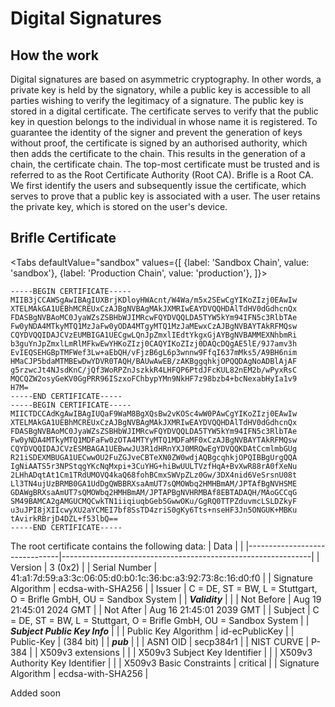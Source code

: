
# Digital Signatures

## How the work

Digital signatures are based on asymmetric cryptography. In other words, a private key is held by the signatory, while a public key is accessible to all parties wishing to verify the legitimacy of a signature. The public key is stored in a digital certificate. The certificate serves to verify that the public key in question belongs to the individual in whose name it is registered. To guarantee the identity of the signer and prevent the generation of keys without proof, the certificate is signed by an authorised authority, which then adds the certificate to the chain. This results in the generation of a chain, the certificate chain. The top-most certificate must be trusted and is referred to as the Root Certificate Authority (Root CA). Brifle is a Root CA. We first identify the users and subsequently issue the certificate, which serves to prove that a public key is associated with a user. The user retains the private key, which is stored on the user's device. 

## Brifle Certificate

<Tabs
  defaultValue="sandbox"
  values={[
    {label: 'Sandbox Chain', value: 'sandbox'},
    {label: 'Production Chain', value: 'production'},
  ]}>
  <TabItem value="sandbox" label="Sandbox">
   ```
-----BEGIN CERTIFICATE-----
MIIB3jCCAWSgAwIBAgIUXBrjKDloyHWAcnt/W4Wa/m5x2SEwCgYIKoZIzj0EAwIw
XTELMAkGA1UEBhMCREUxCzAJBgNVBAgMAkJXMRIwEAYDVQQHDAlTdHV0dGdhcnQx
FDASBgNVBAoMC0JyaWZsZSBHbWJIMRcwFQYDVQQLDA5TYW5kYm94IFN5c3RlbTAe
Fw0yNDA4MTkyMTQ1MzJaFw0yODA4MTgyMTQ1MzJaMEwxCzAJBgNVBAYTAkRFMQsw
CQYDVQQIDAJCVzEUMBIGA1UECgwLQnJpZmxlIEdtYkgxGjAYBgNVBAMMEXNhbmRi
b3guYnJpZmxlLmRlMFkwEwYHKoZIzj0CAQYIKoZIzj0DAQcDQgAE5lE/9J7amv3h
EvIEQSEHGBpTMFWef3Lw+aEbQH/vFjzB6gL6p3wnnw9FfqI637mMks5/A9BH6nim
HMaCJP5bdaMTMBEwDwYDVR0TAQH/BAUwAwEB/zAKBggqhkjOPQQDAgNoADBlAjAF
g5rzwcJt4NJsdKnC/jQf3WoRPZnJszkkR4LHFQP6PtdJFcKUL82nEM2b/wPyxRsC
MQCQZW2osyGeKV0GgPRR96ISzxoFChbypYMn9NkHF7z98bzb4+bcNexabHyIa1v9
H7M=
-----END CERTIFICATE-----
-----BEGIN CERTIFICATE-----
MIICTDCCAdKgAwIBAgIUQaF9WaM8BgXQsBw2vKOSc4wW0PAwCgYIKoZIzj0EAwIw
XTELMAkGA1UEBhMCREUxCzAJBgNVBAgMAkJXMRIwEAYDVQQHDAlTdHV0dGdhcnQx
FDASBgNVBAoMC0JyaWZsZSBHbWJIMRcwFQYDVQQLDA5TYW5kYm94IFN5c3RlbTAe
Fw0yNDA4MTkyMTQ1MDFaFw0zOTA4MTYyMTQ1MDFaMF0xCzAJBgNVBAYTAkRFMQsw
CQYDVQQIDAJCVzESMBAGA1UEBwwJU3R1dHRnYXJ0MRQwEgYDVQQKDAtCcmlmbGUg
R21iSDEXMBUGA1UECwwOU2FuZGJveCBTeXN0ZW0wdjAQBgcqhkjOPQIBBgUrgQQA
IgNiAATS5r3NPStqgYKcNqMxpi+3CuYHG+hiBwUULTVzfHqA+BvXwR88rA0fXeNu
2LHhADqtAt1Cm1TRdUMOVQ4kaQ68fohBCmxSWVpZLz0Gw/3DX4nid6VeSrsnU08t
Ll3TN4ujUzBRMB0GA1UdDgQWBBRXsaAmUT7sQMOWbq2HMHBmAM/JPTAfBgNVHSME
GDAWgBRXsaAmUT7sQMOWbq2HMHBmAM/JPTAPBgNVHRMBAf8EBTADAQH/MAoGCCqG
SM49BAMCA2gAMGUCMQCwkTN1iiqiuqbGeb5GwwOKu/GgRQ0TTPZduvmcLSLDZkyF
u3uJPI8jXIIcwyXU2aYCMEI7bf8SsTD4zriS0gKy6Tts+nseHF3Jn5ONGUK+MBKu
tAvirkRBrjD4DZL+f53lbQ==
-----END CERTIFICATE-----
```

The root certificate contains the following data:
| Data                          |                                                              |
|-------------------------------|--------------------------------------------------------------|
| Version                       | 3 (0x2)                                                      |
| Serial Number                 | 41:a1:7d:59:a3:3c:06:05:d0:b0:1c:36:bc:a3:92:73:8c:16:d0:f0 |
| Signature Algorithm           | ecdsa-with-SHA256                                            |
| Issuer                        | C = DE, ST = BW, L = Stuttgart, O = Brifle GmbH, OU = Sandbox System |
| ***Validity***                |                                                              |
| Not Before                    | Aug 19 21:45:01 2024 GMT                                     |
| Not After                     | Aug 16 21:45:01 2039 GMT                                     |
| Subject                       | C = DE, ST = BW, L = Stuttgart, O = Brifle GmbH, OU = Sandbox System |
| ***Subject Public Key Info*** |                                                              |
| Public Key Algorithm          | id-ecPublicKey                                               |
| Public-Key                    | (384 bit)                                                    |
| ***pub***                     |                                                              |
| ASN1 OID                      | secp384r1                                                    |
| NIST CURVE                    | P-384                                                        |
| X509v3 extensions             |                                                              |
| X509v3 Subject Key Identifier |                                                              |
| X509v3 Authority Key Identifier |                                                              |
| X509v3 Basic Constraints      | critical                                                     |
| Signature Algorithm           | ecdsa-with-SHA256                                            |

  </TabItem>
  <TabItem value="production" label="Production">
    Added soon
  </TabItem>
</Tabs>



```